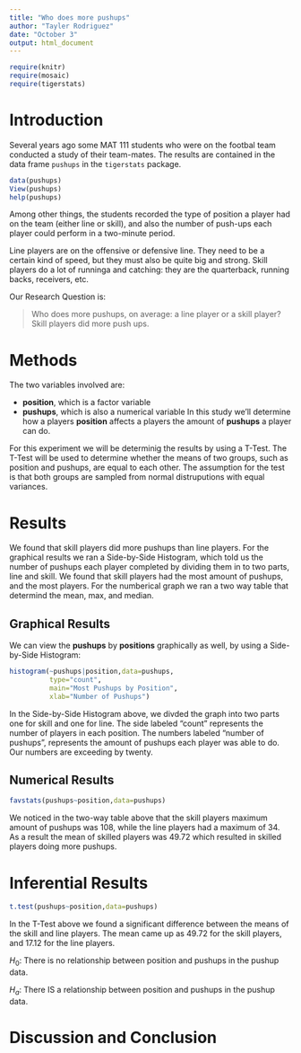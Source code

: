 ---
title: "Who does more pushups"
author: "Tayler Rodriguez"
date: "October 3"
output: html_document
---

```{r include=FALSE}
require(knitr)
require(mosaic)
require(tigerstats)
```
<!-- We recommend you use git branches -- create a separate branch for each major section i.e. Introduction, Methods, Results, Inferential Results, and Discussion and Conclusions - leave the YAML block untouched until the final merge where you put in your own name !-->

# Introduction

Several years ago some MAT 111 students who were on the footbal team conducted a study of their team-mates.  The results are contained in the data frame `pushups` in the `tigerstats` package.

```{r eval=FALSE}
data(pushups)
View(pushups)
help(pushups)
```

Among other things, the students recorded the type of position a player had on the team (either line or skill), and also the number of push-ups each player could perform in a two-minute period.

Line players are on the offensive or defensive line.  They need to be a certain kind of speed, but they must also be quite big and strong.  Skill players do a lot of runninga and catching:  they are the quarterback, running backs, receivers, etc.

Our Research Question is:

  >Who does more pushups, on average: a line player or a skill player?
Skill players did more push ups. 

# Methods
<!--Decide on your methods:  use "variable analysis" or other appropriate descriptors.  Make sure to choose at least one graphical method and at least one numerical method.!-->

The two variables involved are:

* **position**, which is a factor variable
* **pushups**, which is also a numerical variable 
In this study we'll determine how a players **position** affects a players the amount of **pushups** a player can do.

For this experiment we will be determinig the results by using a T-Test.
The T-Test will be used to determine whether the means of two groups, such as position and pushups, are equal to each other. The assumption for the test is that both groups are sampled from normal distruputions with equal variances.

# Results
<!--You have both graphical and numerical methods, so you will have both graphical and numerical results to consider.!-->
We found that skill players did more pushups than line players. For the graphical results we ran a Side-by-Side Histogram, which told us the number of pushups each player completed by dividing them in to two parts, line and skill. We found that skill players had the most amount of pushups, and the most players. For the numberical graph we ran a two way table that determind the mean, max, and median. 

## Graphical Results
<!--Your graph should have a good title, and axes should be labled as needed.  Discuss your graphical results, showing how they answer the research question.  Use specific features of the graph in your discussion.!-->

We can view the **pushups** by **positions** graphically as well, by using a Side-by-Side Histogram:

```{r echo=FALSE}
histogram(~pushups|position,data=pushups,
          type="count",
          main="Most Pushups by Position",
          xlab="Number of Pushups")
```

In the Side-by-Side Histogram above, we divded the graph into two parts one for skill and one for line. The side labeled "count" represents the number of players in each position. The numbers labeled "number of pushups", represents the amount of pushups each player was able to do. Our numbers are exceeding by twenty. 

## Numerical Results
<!--Numerical results go here. Use the numerical results to describe the patterns if any that exist in the data as focused toward the research question!-->



```{r echo=FALSE}
favstats(pushups~position,data=pushups)
```
We noticed in the two-way table above that the skill players maximum amount of pushups was 108, while the line players had a maximum of 34. As a result the mean of skilled players was 49.72 which resulted in skilled players doing more pushups.


# Inferential Results
<!--State hypothesis clearly.  Make sure your discussion of the inferential test covers all the aspects that the test output produces, such as test statistic, p-value etc.  Make a decision about the null hypothesis, explain the assumptions on which the selected test/procedure was based, and why the chosen procedure satisfys the assumptions and is appropriate to answer the research question!-->     
```{r echo=FALSE}
t.test(pushups~position,data=pushups)
```
In the T-Test above we found a significant difference between the means of the skill and line players. The mean came up as 49.72 for the skill players, and 17.12 for the line players. 


$H_0$:  There is no relationship between position and pushups in the pushup data.

$H_a$: There IS a relationship between position and pushups in the pushup data.


# Discussion and Conclusion
<!--State your overall conclusion.  This is also a good place to mention other Research Questions that came to mind as you were carrying out this study.!-->




